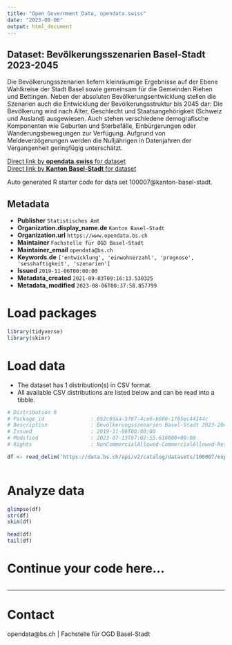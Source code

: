 ```yaml
---
title: "Open Government Data, opendata.swiss"
date: "2023-08-06"
output: html_document
---
```


## Dataset: Bevölkerungsszenarien Basel-Stadt 2023-2045

Die Bevölkerungsszenarien liefern kleinräumige Ergebnisse auf der Ebene Wahlkreise der Stadt Basel sowie gemeinsam für die Gemeinden Riehen und Bettingen. Neben der absoluten Bevölkerungsentwicklung stellen die Szenarien auch die Entwicklung der Bevölkerungsstruktur bis 2045 dar: Die Bevölkerung wird nach Alter, Geschlecht und Staatsangehörigkeit (Schweiz und Ausland) ausgewiesen. Auch stehen verschiedene demografische Komponenten wie Geburten und Sterbefälle, Einbürgerungen oder Wanderungsbewegungen zur Verfügung. Aufgrund von Meldeverzögerungen werden die Nulljährigen in Datenjahren der Vergangenheit geringfügig unterschätzt.

[Direct link by **opendata.swiss** for dataset](https://opendata.swiss/de/dataset/bevolkerungsszenarien-basel-stadt-2021-2045)<br>
[Direct link by **Kanton Basel-Stadt** for dataset](https://data.bs.ch/explore/dataset/100007/)

Auto generated R starter code for data set 100007@kanton-basel-stadt.

## Metadata

- **Publisher** `Statistisches Amt`
- **Organization.display_name.de** `Kanton Basel-Stadt`
- **Organization.url** `https://www.opendata.bs.ch`
- **Maintainer** `Fachstelle für OGD Basel-Stadt`
- **Maintainer_email** `opendata@bs.ch`
- **Keywords.de** `['entwicklung', 'einwohnerzahl', 'prognose', 'sesshaftigkeit', 'szenarien']`
- **Issued** `2019-11-06T00:00:00`
- **Metadata_created** `2021-09-03T09:16:13.530325`
- **Metadata_modified** `2023-08-06T00:37:58.857799`


# Load packages

```r

library(tidyverse)
library(skimr)

```

# Load data

-   The dataset has 1 distribution(s) in CSV format.
-   All available CSV distributions are listed below and can be read into a tibble.

```r

# Distribution 0
# Package_id               : 652c8daa-5787-4ce6-b600-1f85ec44144c
# Description              : Bevölkerungsszenarien Basel-Stadt 2023-2045 (csv)
# Issued                   : 2019-11-06T00:00:00
# Modified                 : 2023-07-13T07:02:55.610000+00:00
# Rights                   : NonCommercialAllowed-CommercialAllowed-ReferenceRequired

df <- read_delim('https://data.bs.ch/api/v2/catalog/datasets/100007/exports/csv')



```

# Analyze data

```r

glimpse(df)
str(df)
skim(df)

head(df)
tail(df)

```

# Continue your code here...

```r

```

------------------------------------------------------------------------

# Contact

opendata@bs.ch | Fachstelle für OGD Basel-Stadt

